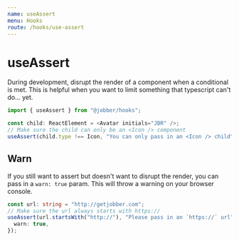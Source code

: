 ```yaml
---
name: useAssert
menu: Hooks
route: /hooks/use-assert
---
```



# useAssert

During development, disrupt the render of a component when a conditional is met.
This is helpful when you want to limit something that typescript can't do...
yet.

```ts
import { useAssert } from "@jobber/hooks";
```

```ts
const child: ReactElement = <Avatar initials="JBR" />;
// Make sure the child can only be an <Icon /> component
useAssert(child.type !== Icon, "You can only pass in an <Icon /> child");
```

## Warn

If you still want to assert but doesn't want to disrupt the render, you can pass
in a `warn: true` param. This will throw a warning on your browser console.

```ts
const url: string = "http://getjobber.com";
// Make sure the url always starts with https://
useAssert(url.startsWith("http://"), "Please pass in an `https://` url", {
  warn: true,
});
```
